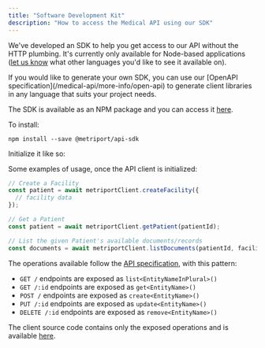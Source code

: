 ```yaml
---
title: "Software Development Kit"
description: "How to access the Medical API using our SDK"
---
```


We've developed an SDK to help you get access to our API without the HTTP plumbing. It's currently only available for
Node-based applications ([let us know](https://www.metriport.com/contact-us) what other languages you'd like to see it available on).

<Info>
  If you would like to generate your own SDK, you can use our [OpenAPI
  specification](/medical-api/more-info/open-api) to generate client libraries in any language that
  suits your project needs.
</Info>

The SDK is available as an NPM package and you can access it [here](https://www.npmjs.com/package/@metriport/api-sdk).

To install:

```shell
npm install --save @metriport/api-sdk
```

Initialize it like so:

<Snippet file="medical-api-init.mdx" />

Some examples of usage, once the API client is initialized:

```typescript
// Create a Facility
const patient = await metriportClient.createFacility({
  // facility data
});

// Get a Patient
const patient = await metriportClient.getPatient(patientId);

// List the given Patient's available documents/records
const documents = await metriportClient.listDocuments(patientId, facilityId);
```

The operations available follow the [API specification](/medical-api/api-reference/facility/create-facility),
with this pattern:

- `GET /` endpoints are exposed as `list<EntityNameInPlural>()`
- `GET /:id` endpoints are exposed as `get<EntityName>()`
- `POST /` endpoints are exposed as `create<EntityName>()`
- `PUT /:id` endpoints are exposed as `update<EntityName>()`
- `DELETE /:id` endpoints are exposed as `remove<EntityName>()`

The client source code contains only the exposed operations and is available
[here](https://github.com/metriport/metriport/blob/develop/packages/api-sdk/src/medical/client/metriport.ts).
